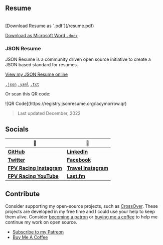 <Readme username="lacymorrow" repo="lacymorrow" />

## Resume
<br />
<Thick>[Download Resume as `.pdf`](/resume.pdf)</Thick>

<span className="text-xs">[Download as Microsoft Word `.docx`](/resume.docx)</span>

### JSON Resume

JSON Resume is a community driven open source initiative to create a JSON based standard for resumes.

<Thick>[View my JSON Resume online](https://registry.jsonresume.org/lacymorrow)</Thick>

<span className="text-xs">[`.json`](https://registry.jsonresume.org/lacymorrow.json)</span>
<span className="text-xs">[`.yaml`](https://registry.jsonresume.org/lacymorrow.yaml)</span>
<span className="text-xs">[`.txt`](https://registry.jsonresume.org/lacymorrow.txt)</span>

Or scan this QR code:

<div className="flex mx-auto max-w-[200px]">
![QR Code](https://registry.jsonresume.org/lacymorrow.qr)
</div>

> Last updated December, 2022

## Socials

|🦄|🤖|
|-|-|
|[**GitHub**](https://github.com/lacymorrow)				|[**LinkedIn**](https://www.linkedin.com/in/lacymorrow/)|
|[**Twitter**](https://twitter.com/lacybuilds)				|[**Facebook**](https://www.facebook.com/lacy.morrow)|
|[**FPV Racing Instagram**](https://www.instagram.com/fly.clutzz/)|[**Travel Instagram**](https://www.instagram.com/goseethings/)|
|[**FPV Racing YouTube**](https://www.youtube.com/@Clutzz)	|[**Last.fm**](https://www.last.fm/user/gojukebox00)  |


## Contribute

Consider supporting my open-source projects, such as [CrossOver](https://github.com/lacymorrow/crossover).
These projects are developed in my free time and I could use your help to keep them alive. Consider [becoming a patron](https://www.patreon.com/lacymorrow) or [buying me a coffee](https://www.buymeacoffee.com/lm) to help me continue my work on open source.

- <Thick>[Subscribe to my Patreon](https://www.patreon.com/lacymorrow)</Thick>
- <Thick>[Buy Me A Coffee](https://www.buymeacoffee.com/lm)</Thick>
